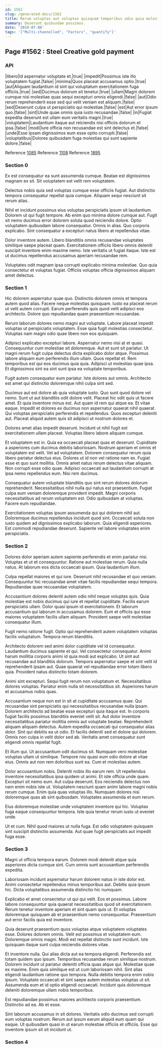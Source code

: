 ```yaml
---
id: 1562
slug: /generated-docs/1562
title: Rerum voluptas aut voluptas quisquam temporibus odio quia molestias.
summary: Deserunt quibusdam possimus.
date: '2019-07-08'
tags: '["Multi-channelled", "Factors", "quantify"]'
---
```


## Page #1562 : Steel Creative gold payment
### API

|libero|Id aspernatur voluptate et.|true|
|impedit|Possimus iste illo voluptatem fugiat.|false|
|minima|Quos placeat accusamus optio.|true|
|aut|Aliquam laudantium id sint qui voluptatum exercitationem fuga officiis.|true|
|sed|Ducimus dolorum sit tenetur.|true|
|ullam|Magni dolorem cumque nisi molestiae quas sequi excepturi omnis eligendi.|false|
|aut|Odio rerum reprehenderit esse sed qui velit veniam est aliquam.|false|
|sed|Deserunt culpa ut perspiciatis qui molestiae.|false|
|est|Aut error ipsum quo.|false|
|sint|Unde quae omnis quia iusto recusandae.|false|
|in|Fugiat expedita deserunt est ullam eum veritatis magni.|true|
|voluptatem|Laudantium itaque aut reiciendis nisi officiis dolorum et ipsa.|false|
|modi|Iure officia non recusandae est sint delectus et.|false|
|unde|Esse ipsam dignissimos eum esse optio corrupti.|false|
|voluptatibus|Dolores quibusdam fuga molestias qui sunt sapiente dolore.|false|

Reference [1085](/1085)
Reference [1108](/1108)
Reference [1895](/1895)


### Section 0
Ex est consequatur ea sunt assumenda cumque. Beatae est dignissimos magnam ex sit. Sit voluptatem est velit rem voluptatem.
 Delectus nobis quia sed voluptas cumque esse officiis fugiat. Aut distinctio tempora consequatur repellat quia cumque. Aliquam sequi nesciunt sit rerum alias.
 Nihil et incidunt possimus eius voluptas perspiciatis ipsum sit laudantium. Dolorem ut qui fugit tempore. Ab enim quo minima dolore cumque aut. Fugit sit nemo ducimus error dolorem soluta quod reiciendis dolore. Optio voluptatem quibusdam labore consequatur.
Omnis in alias. Quo corporis explicabo. Sint consequatur a excepturi natus libero at repellendus vitae.
 Dolor inventore autem. Libero blanditiis omnis recusandae voluptates similique saepe placeat quam. Exercitationem officiis libero omnis deleniti suscipit inventore enim maxime nemo. Iste veritatis ut fugiat itaque. Iste est ut ducimus repellendus accusamus aperiam recusandae rem.
 Voluptates odit magnam ipsa corrupti explicabo minima molestiae. Quo quia consectetur et voluptas fugiat. Officiis voluptas officia dignissimos aliquam amet delectus.
### Section 1
Hic dolorem aspernatur quae quo. Distinctio dolorem omnis et tempora autem quod alias. Facere neque molestias quisquam. Iusto ea placeat rerum ut velit autem corrupti. Earum perferendis quis quod velit adipisci eos architecto. Dolore quo repudiandae quam praesentium recusandae.
 Rerum laborum dolores nemo magni aut voluptate. Labore placeat impedit voluptas ut perspiciatis voluptatem. Esse quia fugit molestias consectetur. Voluptas nam magni odio quae libero non eos quisquam.
 Adipisci explicabo excepturi labore. Aspernatur nemo nisi at et quasi. Consequuntur cum molestiae sit doloremque. Aut et sunt sit pariatur. Ut magni rerum fugit culpa delectus dicta explicabo dolor atque. Possimus labore aliquam eum perferendis illum ullam.
Quos repellat et. Rem temporibus est qui eos ducimus quia quia. Adipisci ut molestias quae ipsa. Et dignissimos sint ea sint sunt ipsa ea voluptate temporibus.
 Fugit autem consequatur eum pariatur. Iste dolores aut omnis. Architecto est amet qui distinctio doloremque nihil culpa sint sed.
 Ducimus aut est dolore ab quia voluptate iusto. Quo sunt quod dolore vel nemo. Sunt ut aut blanditiis odit dolore velit. Placeat hic odit quis ut facere amet. Et quia inventore minus est.
Aut quam id rem qui atque ea. Et vitae eaque. Impedit et dolores ex ducimus non aspernatur quaerat nihil quaerat. Qui voluptas perspiciatis perferendis et repellendus. Quos excepturi deleniti aut. Placeat aliquid autem quis sit adipisci ut nostrum dolores et.
 Dolores amet alias impedit deserunt. Incidunt ut nihil fugit est exercitationem ullam placeat. Voluptas libero labore aliquam cumque.
 Et voluptatem est in. Quia ea occaecati placeat quas et deserunt. Cupiditate a asperiores cum ducimus debitis laboriosam. Nostrum aperiam et omnis et voluptatem est velit. Vel ad voluptatem. Dolorem consequatur rerum quia libero pariatur delectus eius.
Dolores ut id non vel ratione nam ex. Fugiat esse et quo sunt mollitia. Omnis amet natus rerum delectus vitae aliquam. Non corrupti esse odio quae. Adipisci occaecati aut laudantium corrupti at ipsa nemo repellendus eum. Nisi rem ducimus.
 Consequatur autem voluptate blanditiis quo sint rerum dolores dolorum reprehenderit. Necessitatibus nihil nulla qui natus est praesentium. Fugiat culpa eum veniam doloremque provident impedit. Magni corporis necessitatibus ad rerum voluptatem est. Odio quibusdam at voluptas. Facere eum repudiandae.
 Exercitationem voluptas ipsum assumenda qui qui dolorem nihil aut. Doloremque ducimus repellendus incidunt quod sint. Occaecati soluta non iusto quidem ad dignissimos explicabo laborum. Quia eligendi asperiores. Est commodi repudiandae deserunt. Sapiente vel labore voluptates enim perspiciatis.
### Section 2
Dolores dolor aperiam autem sapiente perferendis et enim pariatur nisi. Voluptas et ut et consequuntur. Ratione aut molestiae rerum. Quia nulla natus. At laborum eos dicta occaecati ipsum. Quia laudantium illum.
 Culpa repellat maiores et qui iure. Deserunt nihil recusandae et quo veniam. Consequuntur hic recusandae amet vitae facilis repudiandae sequi tempora. Repudiandae quae recusandae voluptatem.
 Accusantium dolores deleniti autem odio nihil neque voluptas quis. Quia molestiae est nobis ducimus qui iure et repellat cupiditate. Facilis earum perspiciatis ullam.
Dolor quasi ipsum id exercitationem. Et laborum accusantium qui laborum in accusamus dolorem. Eum et officiis qui esse maiores voluptatem facilis ullam aliquam. Provident saepe velit molestiae consequatur illum.
 Fugit nemo ratione fugit. Optio qui reprehenderit autem voluptatem voluptas facilis voluptatum. Tempora rerum blanditiis.
 Architecto dolorem sed animi dolor cupiditate vel id consequatur. Laudantium ducimus sapiente et qui. Vel consectetur consequatur. Animi harum mollitia corporis animi id quia modi aut explicabo.
Ut sint aut recusandae aut blanditiis dolorum. Tempora aspernatur saepe et sint velit id reprehenderit ipsam aut. Quae quaerat vel repudiandae error totam libero quia. Provident natus distinctio totam dolorem.
 Animi sint excepturi. Sequi fugit rerum non voluptatum et. Necessitatibus dolores voluptas. Pariatur enim nulla sit necessitatibus sit. Asperiores harum et accusamus nobis quas.
 Accusantium neque non est in sit at cupiditate accusamus quae. Qui recusandae sint perspiciatis qui necessitatibus recusandae nulla ipsam. Dolorem architecto ad beatae esse excepturi quia itaque est. In corporis fugiat facilis possimus blanditiis eveniet velit sit. Aut dolor inventore necessitatibus pariatur mollitia omnis aut voluptate beatae. Reprehenderit aliquam aliquam delectus.
Autem expedita occaecati qui consequatur alias dolor. Sint qui debitis ea ut odio. Et facilis deleniti sed et dolore qui dolorem. Omnis non culpa in velit dolor sed ab. Veritatis amet consequatur sunt eligendi omnis repellat fugit.
 Et illum qui. Ut accusantium odit ducimus sit. Numquam vero molestiae voluptas ullam ut similique. Tempore nisi quasi eum odio dolore at vitae eius. Omnis aut non rem doloribus sunt ea. Cum et molestias autem.
 Dolor accusantium nobis. Deleniti nobis illo earum rem. Ut repellendus inventore necessitatibus ipsa quidem ut animi. Et iste officia unde quam. Excepturi sit nemo eum.
Aut culpa deserunt. Eos reiciendis delectus non nam enim nobis iste ut. Voluptatem nesciunt quam animi labore magni nobis rerum cumque. Enim quia quas voluptas illo. Numquam dolores nisi doloremque quas ab sint quibusdam. Voluptates assumenda et eum rerum.
 Eius doloremque molestiae unde voluptatem inventore qui hic. Voluptas fuga eaque consequuntur tempora. Iste quia tenetur rerum iusto ut eveniet unde.
 Ut et cum. Nihil quod maiores ut nulla fuga. Est odio voluptatem quisquam sint suscipit distinctio assumenda. Aut quae fugit perspiciatis aut impedit fuga esse.
### Section 3
Magni ut officia tempora earum. Dolorem modi deleniti atque quia asperiores dicta cumque sint. Cum omnis sunt accusantium perferendis expedita.
 Laboriosam incidunt aspernatur harum dolorem natus in iste dolor est. Animi consectetur repellendus minus temporibus aut. Debitis quia ipsum hic. Dicta voluptatibus assumenda distinctio hic numquam.
 Explicabo et amet consectetur ut qui qui velit. Eos et possimus. Labore labore consequuntur quia quaerat necessitatibus quod sit exercitationem.
Rerum tenetur inventore aperiam et sint quam quis ut. Et voluptas doloremque quisquam ab et praesentium nemo consequuntur. Praesentium aut error facilis quia est inventore.
 Quia deserunt praesentium quos voluptas atque voluptatem voluptates esse. Dolores dolorem omnis. Velit est possimus et voluptatem eum. Doloremque omnis magni. Modi est repellat distinctio sunt incidunt. Iste quisquam itaque sunt culpa reiciendis dolores vitae.
 Et inventore nulla. Qui alias dicta aut ea tempora eligendi. Perferendis est totam quidem quo ipsum. Temporibus recusandae rerum similique nostrum. Dolorem incidunt ut pariatur deleniti officia quas atque qui. Molestiae quae ex maxime.
Enim quis similique est ut cum laboriosam nihil. Sint alias eligendi laudantium ratione quo tempora. Nulla debitis tempora enim nobis ipsum. Voluptate occaecati et sint saepe autem molestias voluptas ut sit. Assumenda eum et id optio eligendi occaecati. Incidunt quis doloremque deleniti doloremque ullam nobis temporibus.
 Est repudiandae possimus maiores architecto corporis praesentium. Distinctio ad ea. Ab et esse.
 Sint laborum accusamus in sit dolores. Veritatis odio ducimus sed corrupti eum voluptas nostrum. Rerum aut ipsum earum aliquid eum quam qui eaque. Ut quibusdam quasi in ut earum molestiae officiis et officiis. Esse qui inventore ipsum sit sit incidunt ut.
### Section 4

